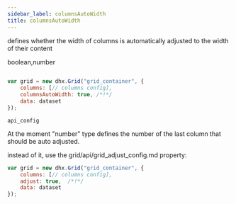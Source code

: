 ```yaml
---
sidebar_label: columnsAutoWidth
title: columnsAutoWidth
---
```



          


<Short>
 
defines whether the width of columns is automatically adjusted to the width of their content





</Short>



<Type>
 boolean,number


</Type>


~~~js
 
var grid = new dhx.Grid("grid_container", {
	columns: [// columns config],
	columnsAutoWidth: true, /*!*/
	data: dataset
});


~~~
	api_config

<Descr>
 
At the moment "number" type defines the number of the last column that should be auto adjusted.


</Descr>


 instead of it, use the grid/api/grid_adjust_config.md property:

~~~js
var grid = new dhx.Grid("grid_container", {
    columns: [// columns config],
    adjust: true,  /*!*/
    data: dataset
});
~~~

